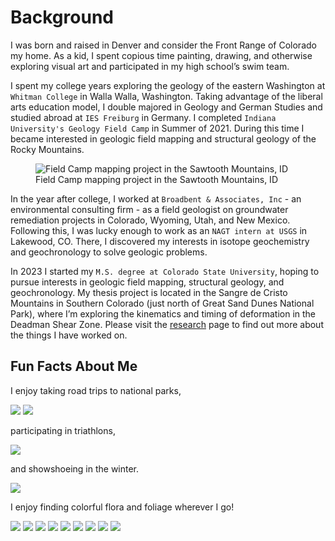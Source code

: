 # Background

I was born and raised in Denver and consider the Front Range of Colorado my home. As a kid, I spent copious time painting, drawing, and otherwise exploring visual art and participated in my high school's swim team.

I spent my college years exploring the geology of the eastern Washington at `Whitman College` in Walla Walla, Washington. Taking advantage of the liberal arts education model, I double majored in Geology and German Studies and studied abroad at `IES Freiburg` in Germany. I completed `Indiana University's Geology Field Camp` in Summer of 2021. During this time I became interested in geologic field mapping and structural geology of the Rocky Mountains.

![Field Camp mapping project in the Sawtooth Mountains, ID](media/field/IMG_4612.jpg){.rectangle-image-2}

In the year after college, I worked at `Broadbent & Associates, Inc` - an environmental consulting firm - as a field geologist on groundwater remediation projects in Colorado, Wyoming, Utah, and New Mexico. Following this, I was lucky enough to work as an `NAGT intern at USGS` in Lakewood, CO. There, I discovered my interests in isotope geochemistry and geochronology to solve geologic problems.

In 2023 I started my `M.S. degree at Colorado State University`, hoping to pursue interests in geologic field mapping, structural geology, and geochronology. My thesis project is located in the Sangre de Cristo Mountains in Southern Colorado (just north of Great Sand Dunes National Park), where I'm exploring the kinematics and timing of deformation in the Deadman Shear Zone. Please visit the [research](projects.qmd) page to find out more about the things I have worked on.

## Fun Facts About Me

I enjoy taking road trips to national parks,

![](media/IMG_4981.jpg){.horizontal-image-2} ![](media/IMG_5077.jpg){.horizontal-image-2}

participating in triathlons,

![](media/IMG_2057.jpg){.horizontal-image-3}

and showshoeing in the winter.

![](media/IMG_3591.jpg){.horizontal-image-4}

I enjoy finding colorful flora and foliage wherever I go!

![](media/IMG_5172.jpg){.horizontal-image-5} ![](media/IMG_2274.jpg){.horizontal-image-5} ![](media/IMG_6545.jpg){.horizontal-image-5} ![](media/IMG_0741.jpg){.horizontal-image-5} ![](media/IMG_3788.jpg){.horizontal-image-5} ![](media/IMG_1202.jpg){.horizontal-image-5} ![](media/IMG_4574.jpg){.horizontal-image-5} ![](media/IMG_9749.jpg){.horizontal-image-5} ![](media/IMG_2180.jpg){.horizontal-image-5}

